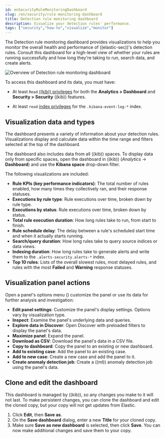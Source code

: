 ```yaml
---
id: enSecurityRuleMonitoringDashboard
slug: /en/security/rule-monitoring-dashboard
title: Detection rule monitoring dashboard
description: Visualize your detection rules' performance.
tags: ["security","how-to","visualize","monitor"]
---
```


<div id="rule-monitoring-dashboard"></div>

The Detection rule monitoring dashboard provides visualizations to help you monitor the overall health and performance of ((elastic-sec))'s detection rules. Consult this dashboard for a high-level view of whether your rules are running successfully and how long they're taking to run, search data, and create alerts.

![Overview of Detection rule monitoring dashboard](../images/rule-monitoring-dashboard/-dashboards-rule-monitoring-overview.png)

<DocCallOut title="Requirements">

To access this dashboard and its data, you must have:

* At least `Read` [((kib)) privileges](((kibana-ref))/kibana-role-management.html#adding_kibana_privileges) for both the **Analytics > Dashboard** and **Security > Security** ((kib)) features.

* At least `read` [index privileges](((kibana-ref))/kibana-role-management.html#adding_index_privileges) for the `.kibana-event-log-*` index.

</DocCallOut>

<div id="rule-monitoring-visualizations"></div>

## Visualization data and types

The dashboard presents a variety of information about your detection rules. Visualizations display and calculate data within the time range and filters selected at the top of the dashboard.

The dashboard also includes data from all ((kib)) spaces. To display data only from specific spaces, open the dashboard in ((kib)) (*Analytics* -> **Dashboard**) and use the **Kibana space** drop-down filter.

The following visualizations are included:

* **Rule KPIs (key performance indicators)**: The total number of rules enabled, how many times they collectively ran, and their response statuses.
* **Executions by rule type**: Rule executions over time, broken down by rule type.
* **Executions by status**: Rule executions over time, broken down by status.
* **Total rule execution duration**: How long rules take to run, from start to finish.
* **Rule schedule delay**: The delay between a rule's scheduled start time and when it actually starts running.
* **Search/query duration**: How long rules take to query source indices or data views.
* **Indexing duration**: How long rules take to generate alerts and write them to the `.alerts-security.alerts-*` index.
* **Top 10 rules**: Lists of the overall slowest rules, most delayed rules, and rules with the most **Failed** and **Warning** response statuses.

<div id="rule-visualization-actions"></div>

## Visualization panel actions

Open a panel's options menu (<DocImage flatImage alt="Options menu,18,18" url="../images/rule-monitoring-dashboard/-detections-three-dot-icon.png" />) customize the panel or use its data for further analysis and investigation:

* **Edit panel settings**: Customize the panel's display settings. Options vary by visualization type.
* **Inspect**: Examine the panel's underlying data and queries.
* **Explore data in Discover**: Open Discover with preloaded filters to display the panel's data.
* **Maximize panel**: Expand the panel.
* **Download as CSV**: Download the panel's data in a CSV file.
* **Copy to dashboard**: Copy the panel to an existing or new dashboard.
* **Add to existing case**: Add the panel to an existing case.
* **Add to new case**: Create a new case and add the panel to it.
* **Create anomaly detection job**: Create a ((ml)) anomaly detection job using the panel's data.

<div id="clone-edit-dashboard"></div>

## Clone and edit the dashboard

This dashboard is managed by ((kib)), so any changes you make to it will not last. To make persistent changes, you can clone the dashboard and edit the cloned copy, but your copy will not get updates from Elastic.

1. Click **Edit**, then **Save as**.
1. On the **Save dashboard** dialog, enter a new **Title** for your cloned copy.
1. Make sure **Save as new dashboard** is selected, then click **Save**. You can now make additional changes and save them to your copy.

